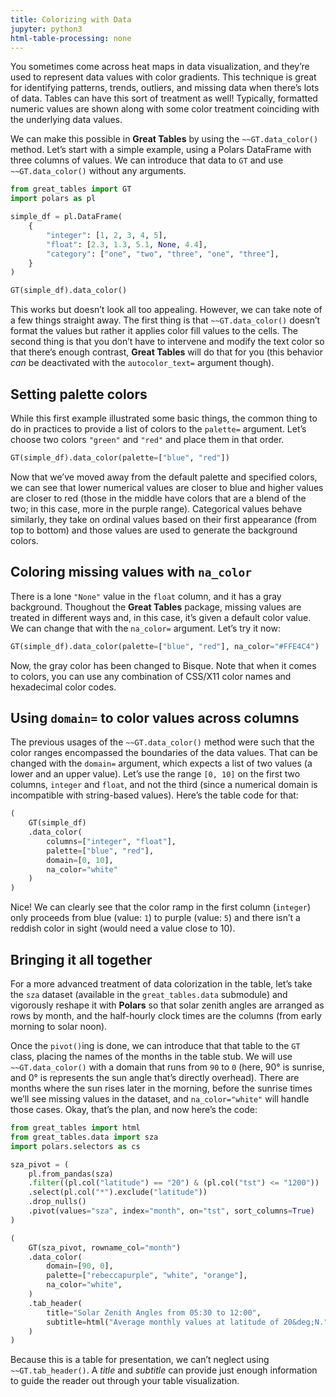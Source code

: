 ```yaml
---
title: Colorizing with Data
jupyter: python3
html-table-processing: none
---
```


You sometimes come across heat maps in data visualization, and they're used to represent data values with color gradients. This technique is great for identifying patterns, trends, outliers, and missing data when there's lots of data. Tables can have this sort of treatment as well! Typically, formatted numeric values are shown along with some color treatment coinciding with the underlying data values.

We can make this possible in **Great Tables** by using the `~~GT.data_color()` method. Let's start with a simple example, using a Polars DataFrame with three columns of values. We can introduce that data to `GT` and use `~~GT.data_color()` without any arguments.

```python
from great_tables import GT
import polars as pl

simple_df = pl.DataFrame(
    {
        "integer": [1, 2, 3, 4, 5],
        "float": [2.3, 1.3, 5.1, None, 4.4],
        "category": ["one", "two", "three", "one", "three"],
    }
)

GT(simple_df).data_color()
```

This works but doesn't look all too appealing. However, we can take note of a few things straight away. The first thing is that `~~GT.data_color()` doesn't format the values but rather it applies color fill values to the cells. The second thing is that you don't have to intervene and modify the text color so that there's enough contrast, **Great Tables** will do that for you (this behavior *can* be deactivated with the `autocolor_text=` argument though).

## Setting palette colors

While this first example illustrated some basic things, the common thing to do in practices to provide a list of colors to the `palette=` argument. Let's choose two colors `"green"` and `"red"` and place them in that order.

```python
GT(simple_df).data_color(palette=["blue", "red"])
```

Now that we've moved away from the default palette and specified colors, we can see that lower numerical values are closer to blue and higher values are closer to red (those in the middle have colors that are a blend of the two; in this case, more in the purple range). Categorical values behave similarly, they take on ordinal values based on their first appearance (from top to bottom) and those values are used to generate the background colors.

## Coloring missing values with `na_color`

There is a lone `"None"` value in the `float` column, and it has a gray background. Thoughout the **Great Tables** package, missing values are treated in different ways and, in this case, it's given a default color value. We can change that with the `na_color=` argument. Let's try it now:

```python
GT(simple_df).data_color(palette=["blue", "red"], na_color="#FFE4C4")
```

Now, the gray color has been changed to Bisque. Note that when it comes to colors, you can use any combination of CSS/X11 color names and hexadecimal color codes.

## Using `domain=` to color values across columns

The previous usages of the `~~GT.data_color()` method were such that the color ranges encompassed the boundaries of the data values. That can be changed with the `domain=` argument, which expects a list of two values (a lower and an upper value). Let's use the range `[0, 10]` on the first two columns, `integer` and `float`, and not the third (since a numerical domain is incompatible with string-based values). Here's the table code for that:


```python
(
    GT(simple_df)
    .data_color(
        columns=["integer", "float"],
        palette=["blue", "red"],
        domain=[0, 10],
        na_color="white"
    )
)
```

Nice! We can clearly see that the color ramp in the first column (`integer`) only proceeds from blue (value: `1`) to purple (value: `5`) and there isn't a reddish color in sight (would need a value close to 10).

## Bringing it all together

For a more advanced treatment of data colorization in the table, let's take the `sza` dataset (available in the `great_tables.data` submodule) and vigorously reshape it with **Polars** so that solar zenith angles are arranged as rows by month, and the half-hourly clock times are the columns (from early morning to solar noon).

Once the `pivot()`ing is done, we can introduce that that table to the `GT` class, placing the names of the months in the table stub. We will use `~~GT.data_color()` with a domain that runs from `90` to `0` (here, 90&deg; is sunrise, and 0&deg; is represents the sun angle that's directly overhead). There are months where the sun rises later in the morning, before the sunrise times we'll see missing values in the dataset, and `na_color="white"` will handle those cases. Okay, that's the plan, and now here's the code:

```python
from great_tables import html
from great_tables.data import sza
import polars.selectors as cs

sza_pivot = (
    pl.from_pandas(sza)
    .filter((pl.col("latitude") == "20") & (pl.col("tst") <= "1200"))
    .select(pl.col("*").exclude("latitude"))
    .drop_nulls()
    .pivot(values="sza", index="month", on="tst", sort_columns=True)
)

(
    GT(sza_pivot, rowname_col="month")
    .data_color(
        domain=[90, 0],
        palette=["rebeccapurple", "white", "orange"],
        na_color="white",
    )
    .tab_header(
        title="Solar Zenith Angles from 05:30 to 12:00",
        subtitle=html("Average monthly values at latitude of 20&deg;N."),
    )
)
```

Because this is a table for presentation, we can't neglect using `~~GT.tab_header()`. A *title* and *subtitle* can provide just enough information to guide the reader out through your table visualization.

